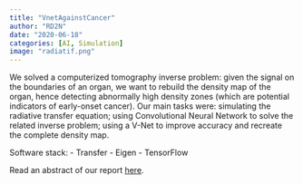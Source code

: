 ```yaml
---
title: "VnetAgainstCancer"
author: "RD2N"
date: "2020-06-18"
categories: [AI, Simulation]
image: "radiatif.png"
---
```


We solved a computerized tomography inverse problem: given the signal on the boundaries of an organ, we want to rebuild the density map of the organ, hence detecting abnormally high density zones (which are potential indicators of early-onset cancer). Our main tasks were: simulating the radiative transfer equation; using Convolutional Neural Network to solve the related inverse problem; using a V-Net to improve accuracy and recreate the complete density map.

Software stack:
- Transfer
- Eigen
- TensorFlow


Read an abstract of our report [here](ddrous.github.io/publications/theses/nzoyem2020.html).
